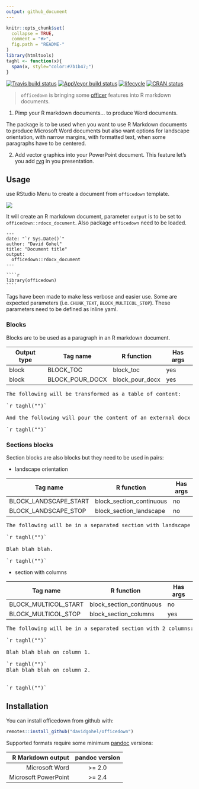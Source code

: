 ```yaml
---
output: github_document
---
```


<!-- README.md is generated from README.Rmd. Please edit that file -->

```r
knitr::opts_chunk$set(
  collapse = TRUE,
  comment = "#>",
  fig.path = "README-"
)
library(htmltools)
taghl <- function(x){
  span(x, style="color:#7b1b47;")
}
```

[![Travis build status](https://travis-ci.org/davidgohel/officedown.svg?branch=master)](https://travis-ci.org/davidgohel/officedown)
[![AppVeyor build status](https://ci.appveyor.com/api/projects/status/github/davidgohel/officedown?branch=master&svg=true)](https://ci.appveyor.com/project/davidgohel/officedown)
[![lifecycle](https://img.shields.io/badge/lifecycle-experimental-orange.svg)](https://www.tidyverse.org/lifecycle/#experimental)
[![CRAN status](https://www.r-pkg.org/badges/version/officedown)](https://cran.r-project.org/package=officedown)

> `officedown` is bringing some [officer](https://cran.r-project.org/package=officer) features into R markdown documents. 


1. Pimp your R markdown documents... to produce Word documents. 

The package is to be used when you want to use R Markdown documents to produce Microsoft Word 
documents but also want options for landscape orientation, with narrow margins, with 
formatted text, when some paragraphs have to be centered.

2. Add vector graphics into your PowerPoint document. This feature let's you add 
[rvg](https://cran.r-project.org/package=rvg) in you presentation. 


## Usage

use RStudio Menu to create a document from `officedown` template. 

![](tools/rstudio_new_rmd.gif)


It will create an R markdown document, parameter `output` is to be set to `officedown::rdocx_document`. 
Also package `officedown` need to be loaded.

`````
---
date: "`r Sys.Date()`"
author: "David Gohel"
title: "Document title"
output: 
  officedown::rdocx_document
---

````r
library(officedown)
````

`````


Tags have been made to make less verbose and easier use. 
Some are expected parameters (i.e. `CHUNK_TEXT`, `BLOCK_MULTICOL_STOP`). These parameters 
need to be defined as inline yaml.


### Blocks

Blocks are to be used as a paragraph in an R markdown document.

| Output type | Tag name          | R function             | Has args |
|-------------|-------------------|------------------------|----------|
| block       | BLOCK_TOC         | block_toc              | yes      |
| block       | BLOCK_POUR_DOCX   | block_pour_docx        | yes      |

<pre>The following will be transformed as a table of content:

`r taghl("<!---BLOCK_TOC--->")`

And the following will pour the content of an external docx file into the produced document:

`r taghl("<!---BLOCK_POUR_DOCX{docx_file:'path/to/docx'}--->")`</pre>


### Sections blocks

Section blocks are also blocks but they need to be used in pairs:


* landscape orientation

| Tag name              | R function               | Has args |
|-----------------------|--------------------------|----------|
| BLOCK_LANDSCAPE_START | block_section_continuous | no       |
| BLOCK_LANDSCAPE_STOP  | block_section_landscape  | no       |

<pre>The following will be in a separated section with landscape orientation

`r taghl("<!---BLOCK_LANDSCAPE_START--->")`

Blah blah blah.

`r taghl("<!---BLOCK_LANDSCAPE_STOP--->")`</pre>



* section with columns

| Tag name              | R function               | Has args |
|-----------------------|--------------------------|----------|
| BLOCK_MULTICOL_START  | block_section_continuous | no       |
| BLOCK_MULTICOL_STOP   | block_section_columns    | yes      |

<pre>
The following will be in a separated section with 2 columns:

`r taghl("<!---BLOCK_MULTICOL_START--->")`

Blah blah blah on column 1.

`r taghl("<!---CHUNK_COLUMNBREAK--->")`
Blah blah blah on column 2.


`r taghl("<!---BLOCK_MULTICOL_STOP{widths: [3,3], space: 0.2, sep: true}--->")`
</pre>


## Installation

You can install officedown from github with:

```r
remotes::install_github("davidgohel/officedown")
```

Supported formats require some minimum [pandoc](https://pandoc.org/installing.html) versions: 

|    R Markdown output | pandoc version |
|---------------------:|:--------------:|
|       Microsoft Word |     >= 2.0     |
| Microsoft PowerPoint |     >= 2.4     |
